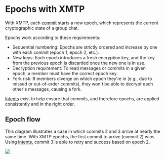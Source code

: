 # Epochs with XMTP

With XMTP, each [commit](/protocol/envelope-types#commit-messages) starts a new epoch, which represents the current cryptographic state of a group chat.

Epochs work according to these requirements:

- Sequential numbering: Epochs are strictly ordered and increase by one with each commit (epoch 1, epoch 2, etc.).
- New keys: Each epoch introduces a fresh encryption key, and the key from the previous epoch is discarded once the new one is in use.
- Decryption requirement: To read messages or commits in a given epoch, a member must have the correct epoch key.
- Fork risk: If members diverge on which epoch they're in (e.g., due to missed or out-of-order commits), they won't be able to decrypt each other's messages, causing a fork.

[Intents](/protocol/intents) exist to help ensure that commits, and therefore epochs, are applied consistently and in the right order.

## Epoch flow

This diagram illustrates a case in which commits 2 and 3 arrive at nearly the same time. With XMTP epochs, the first commit to arrive (commit 2) wins. Using [intents]((/protocol/intents)), commit 3 is able to retry and success based on epoch 2.

![](https://raw.githubusercontent.com/xmtp/docs-xmtp-org/refs/heads/main/docs/pages/img/epochs.png)
